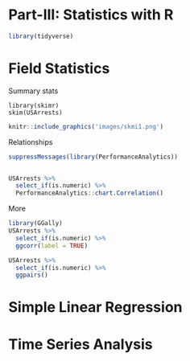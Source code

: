 # Part-III: Statistics with R {-}
```r
library(tidyverse)
```


# Field Statistics
Summary stats
```
library(skimr)
skim(USArrests)
```
```r
knitr::include_graphics('images/skmi1.png')
```

Relationships

```r
suppressMessages(library(PerformanceAnalytics))


USArrests %>% 
  select_if(is.numeric) %>% 
  PerformanceAnalytics::chart.Correlation()
```

More
```r
library(GGally)
USArrests %>% 
  select_if(is.numeric) %>% 
  ggcorr(label = TRUE)

USArrests %>% 
  select_if(is.numeric) %>%
  ggpairs()

```


# Simple Linear Regression


# Time Series Analysis
